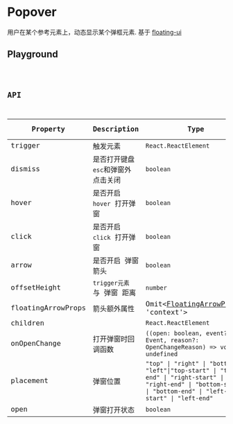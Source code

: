 # Popover

用户在某个参考元素上，动态显示某个弹框元素. 基于 [floating-ui](https://github.com/floating-ui/floating-ui)

## Playground

<code src="./playground.tsx" />

## API

| Property           | Description                        | Type                                                                                                                                                               | Default Value |
| ------------------ | ---------------------------------- | ------------------------------------------------------------------------------------------------------------------------------------------------------------------ | ------------- |
| trigger            | 触发元素                           | `React.ReactElement`                                                                                                                                               | -             |
| dismiss            | 是否打开键盘`esc`和弹窗外 点击关闭 | `boolean`                                                                                                                                                          | `true`        |
| hover              | 是否开启 `hover` 打开弹窗          | `boolean`                                                                                                                                                          | `false`       |
| click              | 是否开启 `click` 打开弹窗          | `boolean`                                                                                                                                                          | `true`        |
| arrow              | 是否开启 弹窗箭头                  | `boolean`                                                                                                                                                          | `false`       |
| offsetHeight       | `trigger元素` 与 弹窗 距离         | `number`                                                                                                                                                           | `0`           |
| floatingArrowProps | 箭头额外属性                       | Omit\<[FloatingArrowProps](https://floating-ui.com/docs/floatingarrow), 'context'\>                                                                                | `{}`          |
| children           |                                    | `React.ReactElement`                                                                                                                                               | -             |
| onOpenChange       | 打开弹窗时回调函数                 | `((open: boolean, event?: Event, reason?: OpenChangeReason) => void) \| undefined`                                                                                 | -             |
| placement          | 弹窗位置                           | `"top" \| "right" \| "bottom" \| "left"\|"top-start" \| "top-end" \| "right-start" \| "right-end" \| "bottom-start" \| "bottom-end" \| "left-start" \| "left-end"` | `bottom`      |
| open               | 弹窗打开状态                       | `boolean`                                                                                                                                                          | `-`           |
